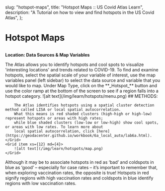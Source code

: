 
  slug: "hotspot-maps",
  title: "Hotspot Maps :: US Covid Atlas Learn",
  description:
    "A Tutorial on how to view and find hotspots in the US Covid Atlas",
};

# Hotspot Maps

<SelfContainedVideoModal
    buttonText="Watch Video Tutorial"
    videoUrl="https://www.youtube.com/embed/qtfeH8a5R_E"
    title="Hotspot Maps"
    />
---
**Location: <Icon symbol="settings" /> Data Sources & Map Variables**

<Grid container spacing={8}>
    <Grid item xs={12} md={8}>
        The Atlas allows you to identify hotspots and cool spots to visualize 'interesting locations'
        and trends related to COVID-19. To find and examine hotspots, select the spatial scale of your 
        variable of interest, use the map variables panel (left sidebar) to select the data source and variable 
        that you would like to map. Under Map Type, click on the **_Hotspot_** button and use the color ramp
        at the bottom of the screen to see if a region falls into a hotspot category.
    </Grid>
    <Grid item xs={12} md={4}>
        ![alt text](/img/learn/hotspots/menu.png)
    </Grid>
</Grid>

<Grid container>
    <Grid item xs={12} md={8}>
        ## METHODS:

        The Atlas identifies hotspots using a spatial cluster detection method called LISA or local spatial autocorrelation. 
        What this means is red shaded clusters (high-high or high-low) represent hotspots or areas with high rates; 
        while blue shaded clusters (low-low or low-high) show cool spots, or areas with low rates. To learn more about 
        local spatial autocorrelation, click [here](https://geodacenter.github.io/workbook/6a_local_auto/lab6a.html).
    </Grid>
    <Grid item xs={12} md={4}>
        ![alt text](/img/learn/hotspots/map.png)
    </Grid>
</Grid>

<HintBox>
    Although it may be to associate hotspots in red as ‘bad’ and coldspots in blue as ‘good’ – 
    especially for case rates – it’s important to remember that, when exploring vaccination rates, 
    the opposite is true! Hotspots in red signify regions with high vaccination rates and coldspots 
    in blue identify regions with low vaccination rates.
</HintBox>